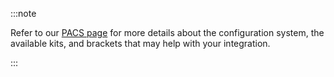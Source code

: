 :::note

Refer to our [PACS page](../pacs) for more details about the configuration system, the available kits, and brackets that may help with your integration.

:::
